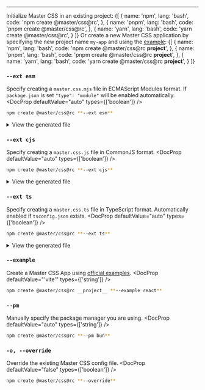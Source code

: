 
---

Initialize Master CSS in an existing project:
<CodeTabs showControls>
{[
    {
        name: 'npm', lang: 'bash',
        code: 'npm create @master/css@rc',
    },
    {
        name: 'pnpm', lang: 'bash',
        code: 'pnpm create @master/css@rc',
    },
    {
        name: 'yarn', lang: 'bash',
        code: 'yarn create @master/css@rc',
    }
]}
</CodeTabs>
Or create a new Master CSS application by specifying the new project name `my-app` and using the [example](#--example):
<CodeTabs showControls>
{[
    {
        name: 'npm', lang: 'bash',
        code: 'npm create @master/css@rc __project__',
    },
    {
        name: 'pnpm', lang: 'bash',
        code: 'pnpm create @master/css@rc __project__',
    },
    {
        name: 'yarn', lang: 'bash',
        code: 'yarn create @master/css@rc __project__',
    }
]}
</CodeTabs>

### `--ext esm`
Specify creating a `master.css.mjs` file in ECMAScript Modules format. If `package.json` is set `"type": "module"` will be enabled automatically.
<DocProp defaultValue="auto" types={['boolean']} />
```bash name=Terminal
npm create @master/css@rc **--ext esm**
```
<details>
    <summary>View the generated file</summary>
    <div>
        <Code lang="js" name="master.css.mjs">
            {require('../../../../../../packages/create/src/master.css.mjs')}
        </Code>
    </div>
</details>

### `--ext cjs`
Specify creating a `master.css.js` file in CommonJS format.
<DocProp defaultValue="auto" types={['boolean']} />
```bash name=Terminal
npm create @master/css@rc **--ext cjs**
```
<details>
    <summary>View the generated file</summary>
    <div>
        <Code lang="js" name="master.css.js">
            {require('../../../../../../packages/create/src/master.css.js.js')}
        </Code>
    </div>
</details>

### `--ext ts`
Specify creating a `master.css.ts` file in TypeScript format. Automatically enabled if `tsconfig.json` exists.
<DocProp defaultValue="auto" types={['boolean']} />
```bash name=Terminal
npm create @master/css@rc **--ext ts**
```
<details>
    <summary>View the generated file</summary>
    <div>
        <Code lang="js" name="master.css.ts">
            {require('../../../../../../packages/create/src/master.css.ts.js')}
        </Code>
    </div>
</details>

### `--example`
Create a Master CSS App using [official examples](https://github.com/master-co/css/tree/rc/examples).
<DocProp defaultValue="'vite'" types={['string']} />
```bash name=Terminal
npm create @master/css@rc __project__ **--example react**
```

### `--pm`
Manually specify the package manager you are using.
<DocProp defaultValue="auto" types={['string']} />
```bash name=Terminal
npm create @master/css@rc **--pm bun**
```

### `-o, --override`
Override the existing Master CSS config file.
<DocProp defaultValue="false" types={['boolean']} />
```bash name=Terminal
npm create @master/css@rc **--override**
```

